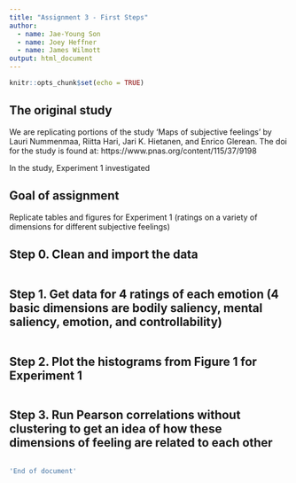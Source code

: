 ```yaml
---
title: "Assignment 3 - First Steps"
author:
  - name: Jae-Young Son
  - name: Joey Heffner
  - name: James Wilmott
output: html_document
---
```


```r
knitr::opts_chunk$set(echo = TRUE)
```

## The original study

We are replicating portions of the study 'Maps of subjective feelings' by Lauri Nummenmaa, Riitta Hari, Jari K. Hietanen, and Enrico Glerean. The doi for the study is found at: https://www.pnas.org/content/115/37/9198 

In the study, Experiment 1 investigated 


## Goal of assignment

Replicate tables and figures for Experiment 1 (ratings on a variety of dimensions for different subjective feelings)


## Step 0. Clean and import the data

```r

```



## Step 1. Get data for 4 ratings of each emotion (4 basic dimensions are bodily saliency, mental saliency, emotion, and controllability) 

```r

```



## Step 2. Plot the histograms from Figure 1 for Experiment 1


```r

```



## Step 3. Run Pearson correlations without clustering to get an idea of how these dimensions of feeling are related to each other

```r

```



```r
'End of document'
```

